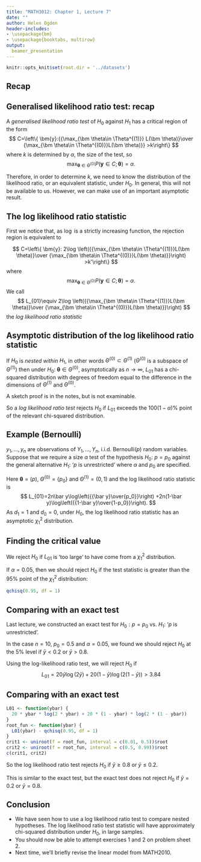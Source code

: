 ```yaml
---
title: "MATH3012: Chapter 1, Lecture 7"
date: ""
author: Helen Ogden
header-includes:
- \usepackage{bm}
- \usepackage{booktabs, multirow}
output:
  beamer_presentation
---
```



```r
knitr::opts_knit$set(root.dir = '../datasets')
```

## Recap

## Generalised likelihood ratio test: recap

A *generalised likelihood ratio test* of $H_0$ against $H_1$ has a critical region
of the form
$$
C=\left\{ \bm{y}:{{\max_{\bm \theta\in \Theta^{(1)}} L(\bm \theta)}\over
{\max_{\bm \theta\in \Theta^{(0)}}L(\bm \theta)}} >k\right\}
$$
where $k$ is determined by $\alpha$, the size of the test, so
$$
\max_{\bm \theta\in\Theta^{(0)}}P(\bm{y}\in C;\bm \theta)=\alpha.
$$

Therefore, in order to determine $k$, we need
to know the distribution of the likelihood ratio, or an equivalent statistic,
under $H_0$.
In general, this will not be available to us.
However, we can make use of an important asymptotic result.

## The log likelihood ratio statistic

First we notice that, as $\log$ is a strictly increasing function, the rejection
region is equivalent to

$$
C=\left\{ \bm{y}: 2\log \left({{\max_{\bm \theta\in \Theta^{(1)}}L(\bm \theta)}\over
{\max_{\bm \theta\in \Theta^{(0)}}L(\bm \theta)}}\right) >k'\right\}
$$
where
$$
\max_{\bm \theta\in\Theta^{(0)}}P(\bm{y}\in C;\bm \theta)=\alpha.
$$
We call 
$$
L_{01}\equiv 2\log \left({{\max_{\bm \theta\in \Theta^{(1)}}L(\bm \theta)}\over
{\max_{\bm \theta\in \Theta^{(0)}}L(\bm \theta)}}\right)
$$
the *log likelihood ratio statistic*

## Asymptotic distribution of the log likelihood ratio statistic

If $H_0$ is *nested within* $H_1$, in other words
$\Theta^{(0)}\subset\Theta^{(1)}$ ($\Theta^{(0)}$ is a subspace of
$\Theta^{(1)}$) then under
$H_0$: $\bm \theta\in\Theta^{(0)}$, asymptotically as
$n\to\infty$, $L_{01}$
has a chi-squared distribution with degrees of freedom equal to the difference in
the dimensions of $\Theta^{(1)}$ and $\Theta^{(0)}$.

A sketch proof is in the notes, but is not examinable.

\pause
So a *log likelihood ratio test* rejects $H_0$ if $L_{01}$
exceeds the $100(1 - \alpha)\%$ point of the relevant chi-squared 
distribution.

## Example (Bernoulli)
$y_1, \ldots, y_n$ are observations of $Y_1, \ldots, Y_n$, i.i.d. Bernoulli$(p)$ random
variables. Suppose that we require a size $\alpha$ test of the hypothesis
$H_0$: $p=p_0$ against the general alternative $H_1$: '$p$ is unrestricted' where
$\alpha$ and
$p_0$ are specified.

Here $\bm \theta=(p)$, $\Theta^{(0)}=\{p_0\}$ and $\Theta^{(1)}=(0,1)$ and the
log likelihood ratio statistic is
$$
L_{01}=2n\bar y\log\left({{\bar y}\over{p_0}}\right)
+2n(1-\bar y)\log\left({{1-\bar y}\over{1-p_0}}\right).
$$
As $d_1=1$ and $d_0=0$, under $H_0$, the log likelihood ratio statistic
has an asymptotic $\chi^2_1$ distribution.

## Finding the critical value

We reject $H_0$ if $L_{01}$ is 'too large' to have come from a
$\chi^2_1$ distribution.

If $\alpha = 0.05$, then we should reject $H_0$
if the test statistic is greater than 
the 95\% point of the
$\chi^2_1$ distribution:
```r
qchisq(0.95, df = 1)
```

## Comparing with an exact test

Last lecture,  we constructed an exact test 
for $H_0: p = p_0$ vs. $H_1$: '$p$ is unrestricted'.

In the case
 $n = 10$, $p_0 = 0.5$ and $\alpha = 0.05$, we
 found we should reject $H_0$ at the $5\%$ level
 if $\bar y < 0.2$ or $\bar y > 0.8$.
 

Using the log-likelihood ratio test, we will reject $H_0$
if 
$$
L_{01}=20 \bar y\log\left(2 {\bar y}\right)
+20(1-\bar y)\log\left(2 (1-\bar y)\right) > 3.84
$$

## Comparing with an exact test

\scriptsize
```r
L01 <- function(ybar) {
  20 * ybar * log(2 * ybar) + 20 * (1 - ybar) * log(2 * (1 - ybar))
}
root_fun <- function(ybar) {
  L01(ybar) - qchisq(0.95, df = 1)
}
crit1 <- uniroot(f = root_fun, interval = c(0.01, 0.5))$root
crit2 <- uniroot(f = root_fun, interval = c(0.5, 0.99))$root
c(crit1, crit2)
```
\normalsize
So the log likelihood ratio test rejects 
$H_0$ if $\bar y \geq 0.8$ or $\bar y \leq 0.2$.

This is similar to the exact test,
but the exact test does not reject $H_0$ 
if $\bar y = 0.2$ or $\bar y = 0.8$.


## Conclusion

- We have seen how to use a log likelihood ratio test to compare 
  nested hypotheses. The log likelihood ratio test statistic 
  will have approximately chi-squared distribution under $H_0$,
  in large samples.
- You should now be able to attempt exercises 1 and 2 on problem sheet 2.
- Next time, we'll briefly revise the linear model from MATH2010.


